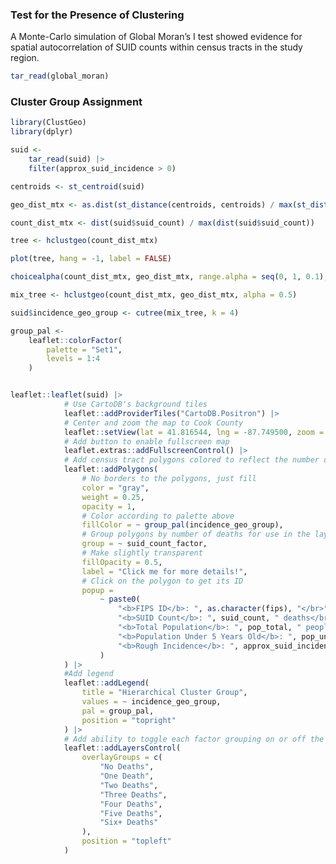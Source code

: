 
### Test for the Presence of Clustering

A Monte-Carlo simulation of Global Moran's I test showed evidence for spatial autocorrelation of SUID counts within census tracts in the study region. 

```r
tar_read(global_moran)
```


### Cluster Group Assignment

```r
library(ClustGeo)
library(dplyr)

suid <-
    tar_read(suid) |> 
    filter(approx_suid_incidence > 0)

centroids <- st_centroid(suid)

geo_dist_mtx <- as.dist(st_distance(centroids, centroids) / max(st_distance(centroids, centroids)))

count_dist_mtx <- dist(suid$suid_count) / max(dist(suid$suid_count))

tree <- hclustgeo(count_dist_mtx)

plot(tree, hang = -1, label = FALSE)
```


```r
choicealpha(count_dist_mtx, geo_dist_mtx, range.alpha = seq(0, 1, 0.1), K = 3)
```


```r
mix_tree <- hclustgeo(count_dist_mtx, geo_dist_mtx, alpha = 0.5)

suid$incidence_geo_group <- cutree(mix_tree, k = 4)
```

```r
group_pal <-
    leaflet::colorFactor(
        palette = "Set1",
        levels = 1:4
    )


leaflet::leaflet(suid) |>
            # Use CartoDB's background tiles
            leaflet::addProviderTiles("CartoDB.Positron") |>
            # Center and zoom the map to Cook County
            leaflet::setView(lat = 41.816544, lng = -87.749500, zoom = 9) |>
            # Add button to enable fullscreen map
            leaflet.extras::addFullscreenControl() |>
            # Add census tract polygons colored to reflect the number of deaths
            leaflet::addPolygons(
                # No borders to the polygons, just fill
                color = "gray",
                weight = 0.25,
                opacity = 1,
                # Color according to palette above
                fillColor = ~ group_pal(incidence_geo_group),
                # Group polygons by number of deaths for use in the layer control
                group = ~ suid_count_factor,
                # Make slightly transparent
                fillOpacity = 0.5,
                label = "Click me for more details!",
                # Click on the polygon to get its ID
                popup = 
                    ~ paste0(
                        "<b>FIPS ID</b>: ", as.character(fips), "</br>",
                        "<b>SUID Count</b>: ", suid_count, " deaths</br>",
                        "<b>Total Population</b>: ", pop_total, " people</br>",
                        "<b>Population Under 5 Years Old</b>: ", pop_under_five, " children</br>",
                        "<b>Rough Incidence</b>: ", approx_suid_incidence, " deaths per 1,000 babies"
                    )
            ) |>
            #Add legend
            leaflet::addLegend(
                title = "Hierarchical Cluster Group",
                values = ~ incidence_geo_group,
                pal = group_pal,
                position = "topright"
            ) |>
            # Add ability to toggle each factor grouping on or off the map
            leaflet::addLayersControl(
                overlayGroups = c(
                    "No Deaths", 
                    "One Death", 
                    "Two Deaths", 
                    "Three Deaths", 
                    "Four Deaths", 
                    "Five Deaths", 
                    "Six+ Deaths"
                ),
                position = "topleft"
            )
```

